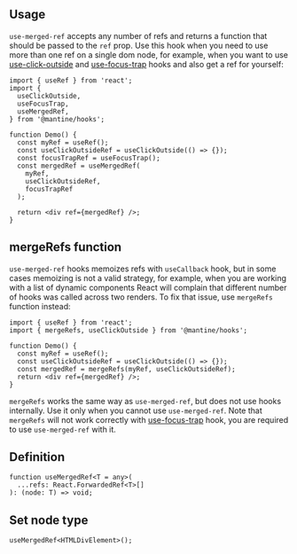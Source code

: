 

## Usage

`use-merged-ref` accepts any number of refs and returns a function that should be passed to the `ref` prop.
Use this hook when you need to use more than one ref on a single dom node, for example,
when you want to use [use-click-outside](/hooks/use-click-outside/) and [use-focus-trap](/hooks/use-focus-trap/) hooks and also get a ref for yourself:

```tsx
import { useRef } from 'react';
import {
  useClickOutside,
  useFocusTrap,
  useMergedRef,
} from '@mantine/hooks';

function Demo() {
  const myRef = useRef();
  const useClickOutsideRef = useClickOutside(() => {});
  const focusTrapRef = useFocusTrap();
  const mergedRef = useMergedRef(
    myRef,
    useClickOutsideRef,
    focusTrapRef
  );

  return <div ref={mergedRef} />;
}
```

## mergeRefs function

`use-merged-ref` hooks memoizes refs with `useCallback` hook, but in some cases
memoizing is not a valid strategy, for example, when you are working with a list
of dynamic components React will complain that different number of hooks was called
across two renders. To fix that issue, use `mergeRefs` function instead:

```tsx
import { useRef } from 'react';
import { mergeRefs, useClickOutside } from '@mantine/hooks';

function Demo() {
  const myRef = useRef();
  const useClickOutsideRef = useClickOutside(() => {});
  const mergedRef = mergeRefs(myRef, useClickOutsideRef);
  return <div ref={mergedRef} />;
}
```

`mergeRefs` works the same way as `use-merged-ref`, but does not use hooks internally.
Use it only when you cannot use `use-merged-ref`. Note that `mergeRefs` will not work
correctly with [use-focus-trap](/hooks/use-focus-trap/) hook, you are required to
use `use-merged-ref` with it.

## Definition

```tsx
function useMergedRef<T = any>(
  ...refs: React.ForwardedRef<T>[]
): (node: T) => void;
```

## Set node type

```tsx
useMergedRef<HTMLDivElement>();
```
